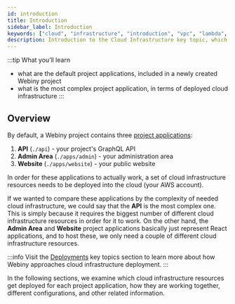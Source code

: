 ```yaml
---
id: introduction
title: Introduction
sidebar_label: Introduction
keywords: ["cloud", "infrastructure", "introduction", "vpc", "lambda", "database", "s3", "storage", "diagram"]
description: Introduction to the Cloud Infrastructure key topic, which explains everything related to the cloud infrastructure Webiny relies on.
---
```



:::tip What you’ll learn
- what are the default project applications, included in a newly created Webiny project
- what is the most complex project application, in terms of deployed cloud infrastructure
:::

## Overview

By default, a Webiny project contains three [project applications](/docs/key-topics/project-organization/project-applications):

<!-- vale off -->

1. **API** (`./api`) - your project's GraphQL API
2. **Admin Area** (`./apps/admin`) - your administration area
3. **Website** (`./apps/website`) - your public website
<!-- vale on -->

In order for these applications to actually work, a set of cloud infrastructure resources needs to be deployed into the cloud (your AWS account).

If we wanted to compare these applications by the complexity of needed cloud infrastructure, we could say that the **API** is the most complex one. This is simply because it requires the biggest number of different cloud infrastructure resources in order for it to work. On the other hand, the **Admin Area** and **Website** project applications basically just represent React applications, and to host these, we only need a couple of different cloud infrastructure resources.

:::info
Visit the [Deployments](/docs/key-topics/deployment/introduction) key topics section to learn more about how Webiny approaches cloud infrastructure deployment.
:::

In the following sections, we examine which cloud infrastructure resources get deployed for each project application, how they are working together, different configurations, and other related information.
